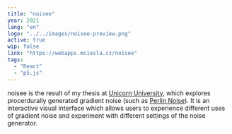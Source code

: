 ```yaml
---
title: "noisee"
year: 2021
lang: "en"
logo: "../../images/noisee-preview.png"
active: true
wip: false
link: "https://webapps.mciesla.cz/noisee"
tags:
  - "React"
  - "p5.js"
---
```


noisee is the result of my thesis at <a href="https://unicornuniversity.net" target="_blank" rel="noopener noreferrer">Unicorn University</a>, which explores procerdurally generated gradient noise (such as <a href="https://en.wikipedia.org/wiki/Perlin_noise" target="_blank" rel="noopener noreferrer">Perlin Noise</a>). It is an interactive visual interface which allows users to experience different uses of gradient noise and experiment with different settings of the noise generator.
